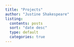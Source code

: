 ```yaml
---
title: "Projects"
author: "Justine Shakespeare"
listing: 
  contents: posts
  sort: "date desc"
  type: default
  categories: true
---
```

